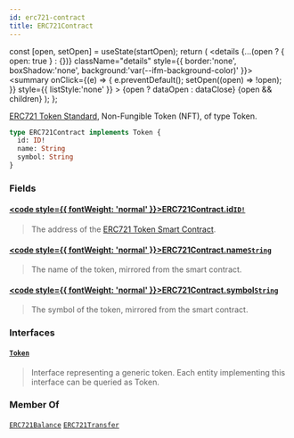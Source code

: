 ```yaml
---
id: erc721-contract
title: ERC721Contract
---
```









  const [open, setOpen] = useState(startOpen);
  return (
    <details {...(open ? { open: true } : {})} className="details" style={{ border:'none', boxShadow:'none', background:'var(--ifm-background-color)' }}>
      <summary
        onClick={(e) => {
          e.preventDefault();
          setOpen((open) => !open);
        }}
        style={{ listStyle:'none' }}
      >
      {open ? dataOpen : dataClose}
      </summary>
      {open && children}
    </details>
  );
};








[ERC721 Token Standard](https://eips.ethereum.org/EIPS/eip-721), Non-Fungible Token (NFT), of type Token.


```graphql
type ERC721Contract implements Token {
  id: ID!
  name: String
  symbol: String
}
```




### Fields

#### [<code style={{ fontWeight: 'normal' }}>ERC721Contract.<b>id</b></code>](#)<Bullet />[`ID!`](/docs/subgraph/reference-guide/scalars/id) <Badge class="badge badge--secondary" text="non-null"/> <Badge class="badge badge--secondary" text="scalar"/> 
> 
> 
>  The address of the [ERC721 Token Smart Contract](https://eips.ethereum.org/EIPS/eip-721). 
> 

#### [<code style={{ fontWeight: 'normal' }}>ERC721Contract.<b>name</b></code>](#)<Bullet />[`String`](/docs/subgraph/reference-guide/scalars/string) <Badge class="badge badge--secondary" text="scalar"/> 
> 
> 
>  The name of the token, mirrored from the smart contract. 
> 

#### [<code style={{ fontWeight: 'normal' }}>ERC721Contract.<b>symbol</b></code>](#)<Bullet />[`String`](/docs/subgraph/reference-guide/scalars/string) <Badge class="badge badge--secondary" text="scalar"/> 
> 
> 
>  The symbol of the token, mirrored from the smart contract. 
> 

### Interfaces

#### [`Token`](/docs/subgraph/reference-guide/interfaces/token) <Badge class="badge badge--secondary" text="interface"/> 
> 
> 
> Interface representing a generic token. Each entity implementing this interface can be queried as Token.
> 





### Member Of

[`ERC721Balance`](/docs/subgraph/reference-guide/objects/erc721-balance)  <Badge class="badge badge--secondary" text="object"/><Bullet />[`ERC721Transfer`](/docs/subgraph/reference-guide/objects/erc721-transfer)  <Badge class="badge badge--secondary" text="object"/>

